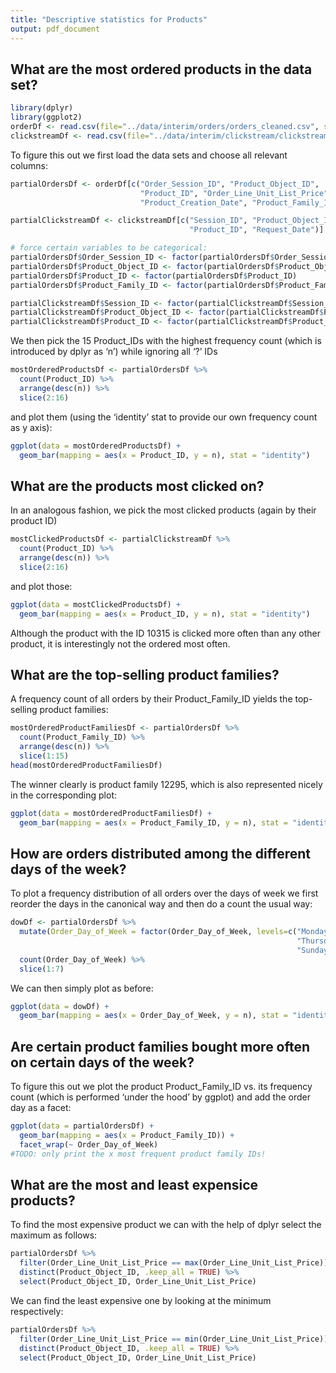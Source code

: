 ```yaml
---
title: "Descriptive statistics for Products"
output: pdf_document
---
```


## What are the most ordered products in the data set?
```r
library(dplyr)
library(ggplot2)
orderDf <- read.csv(file="../data/interim/orders/orders_cleaned.csv", sep=",")
clickstreamDf <- read.csv(file="../data/interim/clickstream/clickstream_cleaned.csv", sep=",")
```
To figure this out we first load the data sets and choose all relevant columns:
```r
partialOrdersDf <- orderDf[c("Order_Session_ID", "Product_Object_ID",
                             "Product_ID", "Order_Line_Unit_List_Price", "Order_Day_of_Week",
                             "Product_Creation_Date", "Product_Family_ID")]

partialClickstreamDf <- clickstreamDf[c("Session_ID", "Product_Object_ID",
                                        "Product_ID", "Request_Date")]
```

```r
# force certain variables to be categorical:
partialOrdersDf$Order_Session_ID <- factor(partialOrdersDf$Order_Session_ID)
partialOrdersDf$Product_Object_ID <- factor(partialOrdersDf$Product_Object_ID)
partialOrdersDf$Product_ID <- factor(partialOrdersDf$Product_ID)
partialOrdersDf$Product_Family_ID <- factor(partialOrdersDf$Product_Family_ID)

partialClickstreamDf$Session_ID <- factor(partialClickstreamDf$Session_ID)
partialClickstreamDf$Product_Object_ID <- factor(partialClickstreamDf$Product_Object_ID)
partialClickstreamDf$Product_ID <- factor(partialClickstreamDf$Product_ID)
```

We then pick the 15 Product_IDs with the highest frequency count (which is introduced by dplyr as 'n') while
ignoring all '?' IDs
```r
mostOrderedProductsDf <- partialOrdersDf %>%
  count(Product_ID) %>%
  arrange(desc(n)) %>%
  slice(2:16)
```

and plot them (using the 'identity' stat to provide our own frequency count as y axis):
```r
ggplot(data = mostOrderedProductsDf) +
  geom_bar(mapping = aes(x = Product_ID, y = n), stat = "identity")
```


## What are the products most clicked on?
In an analogous fashion, we pick the most clicked products (again by their product ID)
```r
mostClickedProductsDf <- partialClickstreamDf %>%
  count(Product_ID) %>%
  arrange(desc(n)) %>%
  slice(2:16)
```

and plot those:
```r
ggplot(data = mostClickedProductsDf) +
  geom_bar(mapping = aes(x = Product_ID, y = n), stat = "identity")
```
Although the product with the ID 10315 is clicked more often than any other product, it is interestingly not the ordered most often.


## What are the top-selling product families?
A frequency count of all orders by their Product_Family_ID yields the top-selling product families:
```r
mostOrderedProductFamiliesDf <- partialOrdersDf %>%
  count(Product_Family_ID) %>%
  arrange(desc(n)) %>%
  slice(1:15)
head(mostOrderedProductFamiliesDf)
```

The winner clearly is product family 12295, which is also represented nicely in the corresponding plot:
```r
ggplot(data = mostOrderedProductFamiliesDf) +
  geom_bar(mapping = aes(x = Product_Family_ID, y = n), stat = "identity")
```


## How are orders distributed among the different days of the week?
To plot a frequency distribution of all orders over the days of week we first reorder the days in the
canonical way and then do a count the usual way:
```r
dowDf <- partialOrdersDf %>%
  mutate(Order_Day_of_Week = factor(Order_Day_of_Week, levels=c("Monday", "Tuesday", "Wednesday",
                                                                "Thursday", "Friday", "Saturday",
                                                                "Sunday"))) %>%
  count(Order_Day_of_Week) %>%
  slice(1:7)
```

We can then simply plot as before:
```r
ggplot(data = dowDf) +
  geom_bar(mapping = aes(x = Order_Day_of_Week, y = n), stat = "identity")
```


\pagebreak
## Are certain product families bought more often on certain days of the week?
To figure this out we plot the product Product_Family_ID vs. its frequency count (which is performed 'under the hood' by ggplot) and add the order day as a facet:
```r
ggplot(data = partialOrdersDf) +
  geom_bar(mapping = aes(x = Product_Family_ID)) +
  facet_wrap(~ Order_Day_of_Week)
#TODO: only print the x most frequent product family IDs!
```


## What are the most and least expensice products?
To find the most expensive product we can with the help of dplyr select the maximum as follows:
```r
partialOrdersDf %>%
  filter(Order_Line_Unit_List_Price == max(Order_Line_Unit_List_Price)) %>%
  distinct(Product_Object_ID, .keep_all = TRUE) %>%
  select(Product_Object_ID, Order_Line_Unit_List_Price)
```

We can find the least expensive one by looking at the minimum respectively:
```r
partialOrdersDf %>%
  filter(Order_Line_Unit_List_Price == min(Order_Line_Unit_List_Price)) %>%
  distinct(Product_Object_ID, .keep_all = TRUE) %>%
  select(Product_Object_ID, Order_Line_Unit_List_Price)
```
